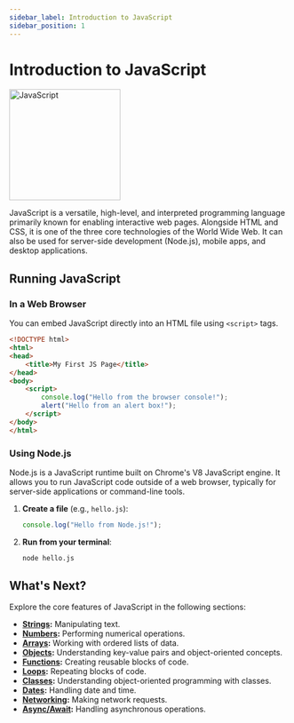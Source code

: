 ```yaml
---
sidebar_label: Introduction to JavaScript
sidebar_position: 1
---
```


# Introduction to JavaScript

<div style={{display: 'flex', justifyContent: 'center', alignItems: 'center'}}>
<img src="https://upload.wikimedia.org/wikipedia/commons/6/6a/JavaScript-logo.png" alt="JavaScript" width="200"/>
</div>

JavaScript is a versatile, high-level, and interpreted programming language primarily known for enabling interactive web pages. Alongside HTML and CSS, it is one of the three core technologies of the World Wide Web. It can also be used for server-side development (Node.js), mobile apps, and desktop applications.

## Running JavaScript

### In a Web Browser

You can embed JavaScript directly into an HTML file using `<script>` tags.

```html
<!DOCTYPE html>
<html>
<head>
    <title>My First JS Page</title>
</head>
<body>
    <script>
        console.log("Hello from the browser console!");
        alert("Hello from an alert box!");
    </script>
</body>
</html>
```

### Using Node.js

Node.js is a JavaScript runtime built on Chrome's V8 JavaScript engine. It allows you to run JavaScript code outside of a web browser, typically for server-side applications or command-line tools.

1.  **Create a file** (e.g., `hello.js`):

    ```javascript
    console.log("Hello from Node.js!");
    ```

2.  **Run from your terminal**:

    ```bash
    node hello.js
    ```

## What's Next?

Explore the core features of JavaScript in the following sections:

-   **[Strings](./strings.mdx):** Manipulating text.
-   **[Numbers](./numbers.mdx):** Performing numerical operations.
-   **[Arrays](./arrays.mdx):** Working with ordered lists of data.
-   **[Objects](./objects.mdx):** Understanding key-value pairs and object-oriented concepts.
-   **[Functions](./functions.mdx):** Creating reusable blocks of code.
-   **[Loops](./loops.mdx):** Repeating blocks of code.
-   **[Classes](./classes.mdx):** Understanding object-oriented programming with classes.
-   **[Dates](./dates.mdx):** Handling date and time.
-   **[Networking](./networking.mdx):** Making network requests.
-   **[Async/Await](./async_await.mdx):** Handling asynchronous operations.